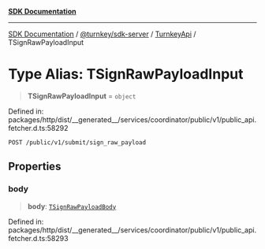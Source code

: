 [**SDK Documentation**](../../../../../README.mdx)

***

[SDK Documentation](../../../../../packages.mdx) / [@turnkey/sdk-server](../../../README.mdx) / [TurnkeyApi](../README.mdx) / TSignRawPayloadInput

# Type Alias: TSignRawPayloadInput

> **TSignRawPayloadInput** = `object`

Defined in: packages/http/dist/\_\_generated\_\_/services/coordinator/public/v1/public\_api.fetcher.d.ts:58292

`POST /public/v1/submit/sign_raw_payload`

## Properties

### body

> **body**: [`TSignRawPayloadBody`](TSignRawPayloadBody.mdx)

Defined in: packages/http/dist/\_\_generated\_\_/services/coordinator/public/v1/public\_api.fetcher.d.ts:58293
